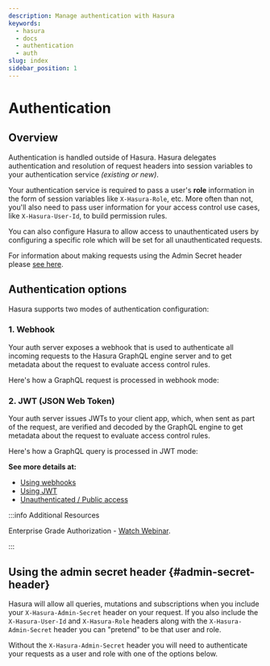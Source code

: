 ```yaml
---
description: Manage authentication with Hasura
keywords:
  - hasura
  - docs
  - authentication
  - auth
slug: index
sidebar_position: 1
---
```



# Authentication

## Overview

Authentication is handled outside of Hasura. Hasura delegates authentication and resolution of request headers into
session variables to your authentication service _(existing or new)_.

Your authentication service is required to pass a user's **role** information in the form of session variables like
`X-Hasura-Role`, etc. More often than not, you'll also need to pass user information for your access control use cases,
like `X-Hasura-User-Id`, to build permission rules.

You can also configure Hasura to allow access to unauthenticated users by configuring a specific role which will be set
for all unauthenticated requests.

For information about making requests using the Admin Secret header please
[see here](/auth/authentication/index.mdx#admin-secret-header).

## Authentication options

Hasura supports two modes of authentication configuration:

### 1. Webhook

Your auth server exposes a webhook that is used to authenticate all incoming requests to the Hasura GraphQL engine
server and to get metadata about the request to evaluate access control rules.

Here's how a GraphQL request is processed in webhook mode:

<Thumbnail src='/img/auth/auth-webhook-overview.png' alt='Authentication using webhooks' width='1000px' />

### 2. JWT (JSON Web Token)

Your auth server issues JWTs to your client app, which, when sent as part of the request, are verified and decoded by
the GraphQL engine to get metadata about the request to evaluate access control rules.

Here's how a GraphQL query is processed in JWT mode:

<Thumbnail src='/img/auth/auth-jwt-overview.png' alt='Authentication using JWT' width='1000px' />

**See more details at:**

- [Using webhooks](/auth/authentication/webhook.mdx)
- [Using JWT](/auth/authentication/jwt.mdx)
- [Unauthenticated / Public access](/auth/authentication/unauthenticated-access.mdx)

:::info Additional Resources

Enterprise Grade Authorization -
[Watch Webinar](https://hasura.io/events/webinar/authorization-modeling-hasura/?pg=docs&plcmt=body&cta=watch-webinar&tech=).

:::

## Using the admin secret header {#admin-secret-header}

Hasura will allow all queries, mutations and subscriptions when you include your `X-Hasura-Admin-Secret` header on
your request. If you also include the `X-Hasura-User-Id` and `X-Hasura-Role` headers along with the
`X-Hasura-Admin-Secret` header you can "pretend" to be that user and role.

Without the `X-Hasura-Admin-Secret` header you will need to authenticate your requests as a user and role with one
of the options below.
